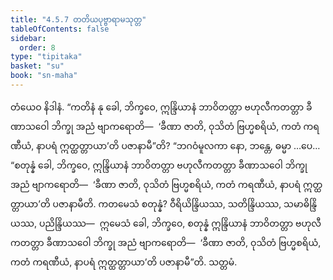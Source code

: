 ```yaml
---
title: "4.5.7 တတိယပုဗ္ဗာရာမသုတ္တ"
tableOfContents: false
sidebar:
  order: 8
type: "tipitaka"
basket: "su"
book: "sn-maha"
---
```



<DynamicBreadcrumb />

<Division number="517" book="sn-maha">

<Paragraph number="1168" book="sn-maha">
တံယေဝ နိဒါနံ. “ကတိနံ နု ခေါ, ဘိက္ခဝေ, ဣန္ဒြိယာနံ ဘာဝိတတ္တာ ဗဟုလီကတတ္တာ ခီဏာသဝေါ ဘိက္ခု အညံ ဗျာကရောတိ—  ‘ခီဏာ ဇာတိ, ဝုသိတံ ဗြဟ္မစရိယံ, ကတံ ကရဏီယံ, နာပရံ ဣတ္ထတ္တာယာ’တိ ပဇာနာမီ”တိ?
</Paragraph>

<Paragraph number="1169" book="sn-maha">
“ဘဂဝံမူလကာ နော, ဘန္တေ, ဓမ္မာ …ပေ…  “စတုန္နံ ခေါ, ဘိက္ခဝေ, ဣန္ဒြိယာနံ ဘာဝိတတ္တာ ဗဟုလီကတတ္တာ ခီဏာသဝေါ ဘိက္ခု အညံ ဗျာကရောတိ—  ‘ခီဏာ ဇာတိ, ဝုသိတံ ဗြဟ္မစရိယံ, ကတံ ကရဏီယံ, နာပရံ ဣတ္ထတ္တာယာ’တိ ပဇာနာမီတိ. ကတမေသံ စတုန္နံ? ဝီရိယိန္ဒြိယဿ, သတိန္ဒြိယဿ, သမာဓိန္ဒြိယဿ, ပညိန္ဒြိယဿ—  ဣမေသံ ခေါ, ဘိက္ခဝေ, စတုန္နံ ဣန္ဒြိယာနံ ဘာဝိတတ္တာ ဗဟုလီကတတ္တာ ခီဏာသဝေါ ဘိက္ခု အညံ ဗျာကရောတိ—  ‘ခီဏာ ဇာတိ, ဝုသိတံ ဗြဟ္မစရိယံ, ကတံ ကရဏီယံ, နာပရံ ဣတ္ထတ္တာယာ’တိ ပဇာနာမီ”တိ.

</Paragraph>
</Division>

<Paragraph number="1170" type="center" book="sn-maha">
သတ္တမံ.
</Paragraph>